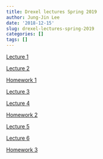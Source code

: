 ```yaml
---
title: Drexel lectures Spring 2019
author: Jung-Jin Lee
date: '2018-12-15'
slug: drexel-lectures-spring-2019
categories: []
tags: []
---
```


[Lecture 1](/Drexel_lectures/Drexel_2019_Lecture_1.html)

[Lecture 2](/Drexel_lectures/Drexel_2019_Lecture_2.html)

[Homework 1](/Drexel_lectures/HW1.pdf)

[Lecture 3](/Drexel_lectures/Drexel_2019_Lecture_3.html)

[Lecture 4](/Drexel_lectures/Drexel_2019_Lecture_4.html)

[Homework 2](/Drexel_lectures/HW2.pdf)

[Lecture 5](/Drexel_lectures/Drexel_2019_Lecture_5.html)

[Lecture 6](/Drexel_lectures/Drexel_2019_Lecture_6.html)

[Homework 3](/Drexel_lectures/HW3.pdf)
